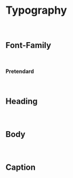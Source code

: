 

<Meta title="Design Tokens/Typography" />

# Typography

<br />

## <b>Font-Family</b>

<br />

<p style={{ fontSize: 30, textDecoration: 'underline' }}>
  <b>Pretendard</b>
</p>

<br />

## <b>Heading</b>

<div style={{ display: 'flex', flexDirection: 'column', gap: 20 }}>
  <Pallete
    text={{
      type: 'H1',
      content: 'H1. Heading 40 bold',
    }}
    fontSize={40}
    fontWeight="bold"
    lineHeight={150}
  />
  <Pallete
    text={{
      type: 'H2',
      content: 'H2. Heading 29 bold',
    }}
    fontSize={29}
    fontWeight="bold"
    lineHeight={150}
  />
  <Pallete
    text={{
      type: 'H3',
      content: 'H3. Heading 24 bold',
    }}
    fontSize={24}
    fontWeight="bold"
    lineHeight={150}
  />
  <Pallete
    text={{
      type: 'H4',
      content: 'H4. Heading 20 bold, H4. Heading 20 normal',
    }}
    fontSize={20}
    fontWeight="bold / normal"
    lineHeight={150}
  />
  <Pallete
    text={{
      type: 'H5',
      content: 'H5. Heading 18 medium, H5. Heading 18 normal',
    }}
    fontSize={18}
    fontWeight="medium / normal"
    lineHeight={150}
  />
</div>

<br />

## <b>Body</b>

<div style={{ display: 'flex', flexDirection: 'column', gap: 20 }}>
  <Pallete
    text={{
      type: 'p1',
      content: 'p1. Body 16 Bold, p1. Body 16 medium, p1. Body 16 normal',
    }}
    fontSize={16}
    fontWeight="bold / medium / normal"
    lineHeight={150}
  />
  <Pallete
    text={{
      type: 'p2',
      content: 'p2. Body 14 medium, p2. Body 14 normal',
    }}
    fontSize={14}
    fontWeight="medium / normal"
    lineHeight={150}
  />
</div>

<br />

## <b>Caption</b>

<div style={{ display: 'flex', flexDirection: 'column', gap: 20 }}>
  <Pallete
    text={{
      type: 'caption',
      content: 'Caption. 12 normal',
    }}
    fontSize={12}
    fontWeight="normal"
    lineHeight={150}
  />
</div>
